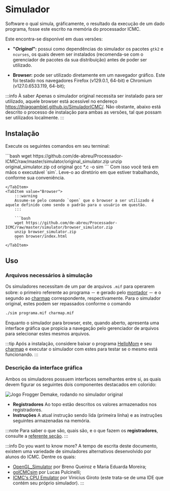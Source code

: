 
# Simulador

Software o qual simula, gráficamente, o resultado da execução de um dado programa, fosse este escrito na memória do processador ICMC.

Este encontra-se disponível em duas versões:

- **"*Original*":** possui como dependências do simulador os pacotes `gtk2` e `ncurses`, os quais devem ser instalados (recomenda-se com o gerenciador de pacotes da sua distribuição) antes de poder ser utilizado.

- **Browser:** pode ser utilizado diretamente em um navegador gráfico. Este foi testado nos navegadores Firefox (v129.0.1, 64-bit) e Chromium (v127.0.6533.119, 64-bit);

:::info À saber
Apenas o simulador original necessita ser instalado para ser utilizado, aquele browser está acessível no endereço https://thiagoambiel.github.io/SimuladorICMC/. Não obstante, abaixo está descrito o processo de instalação para ambas as versões, tal que possam ser utilizados localmente.
:::
## Instalação

Execute os seguintes comandos em seu terminal:

<Tabs>
    <TabItem value="Original">
        ```bash
        wget https://github.com/de-abreu/Processador-ICMC/raw/master/simulator/original_simulator.zip
        unzip original_simulator.zip
        cd original
        gcc *.c -o sim
        ```
        Com isso você terá em mãos o executável `sim`. Leve-o ao diretório em que estiver trabalhando, conforme sua conveniência.

    </TabItem>
    <TabItem value="Browser">
        :::warning
        Assume-se pelo comando `open` que o browser a ser utilizado é aquele definido como sendo o padrão para o usuário em questão.
        :::

        ```bash
        wget https://github.com/de-abreu/Processador-ICMC/raw/master/simulator/browser_simulator.zip
        unzip browser_simulator.zip
        open browser/index.html
        ```
    </TabItem>
</Tabs>


## Uso

### Arquivos necessários à simulação
Os simuladores necessitam de um par de arquivos `.mif` para operarem sobre: o primeiro referente ao programa － e gerado pelo [montador](/docs/componentes/montador) － e o segundo ao [charmap](/docs/guias/charmaps) correspondente, respectivamente. Para o simulador original, estes podem ser repassados conforme o comando

```bash
./sim programa.mif charmap.mif
```

Enquanto o simulador para browser, este, quando aberto, apresenta uma interface gráfica que propicia a navegação pelo gerenciador de arquivos para selecionar estes mesmos arquivos.

:::tip
Após a instalação, considere baixar o programa [HelloMom](https://github.com/de-abreu/Processador-ICMC/assembly-software/HelloMom/HelloMom.mif) e seu [charmap](https://github.com/de-abreu/Processador-ICMC/assembly-software/HelloMom/charmap.mif) e executar o simulador com estes para testar se o mesmo está funcionando.
:::

### Descrição da interface gráfica

Ambos os simuladores possuem interfaces semelhantes entre si, as quais devem figurar os seguintes dois componentes destacados em colorido:

![Jogo *Frogger Demake*, rodando no simulador original](/img/simulador.svg)
- **<Highlight color="#26762b">Registradores</Highlight>** Ao topo estão descritos os valores armazenados nos registradores.
- **<Highlight color="#64272b">Instruções</Highlight>** A atual instrução sendo lida (primeira linha) e as instruções seguintes armazenadas na memória.

:::note
Para saber o que são, quais são, e o que fazem os **registradores**, consulte a [referente seção](/docs/linguagem-assembly/como-usar#registradores).
:::

:::info Do you want to know more?
A tempo de escrita deste documento, existem uma variedade de simuladores alternativos desenvolvido por alunos do ICMC. Dentre os quais:
- [OpenGL_Simulator](https://github.com/de-abreu/Processador-ICMC/blob/master/simulator/opengl/README.md) por Breno Queiroz e Maria Eduarda Moreira;
- [goICMCsim](https://github.com/lucasgpulcinelli/goICMCsim) por Lucas Pulcinelli;
- [ICMC's CPU Emulator](https://proc.giroto.dev/) por Vinicius Giroto (este trata-se de uma IDE que contém seu próprio simulador).
:::
